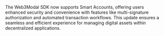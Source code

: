 The Web3Modal SDK now supports Smart Accounts, offering users enhanced security and convenience with features like multi-signature authorization and automated transaction workflows.
This update ensures a seamless and efficient experience for managing digital assets within decentralized applications.